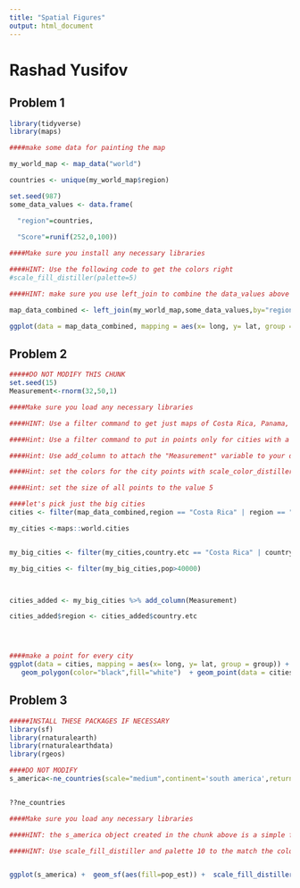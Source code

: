 ---
title: "Spatial Figures"
output: html_document
---
# Rashad Yusifov

## Problem 1


```{r problem_1_data,include=FALSE}

library(tidyverse)
library(maps)

####make some data for painting the map

my_world_map <- map_data("world")

countries <- unique(my_world_map$region)

set.seed(987)
some_data_values <- data.frame(

  "region"=countries,
  
  "Score"=runif(252,0,100))

```

```{r problem_1,echo=FALSE,message=FALSE}

####Make sure you install any necessary libraries

####HINT: Use the following code to get the colors right
#scale_fill_distiller(palette=5)

####HINT: make sure you use left_join to combine the data_values above to the world map data in my_world_map

map_data_combined <- left_join(my_world_map,some_data_values,by="region")

ggplot(data = map_data_combined, mapping = aes(x= long, y= lat, group = group, fill = Score))+geom_polygon() + scale_fill_distiller(palette=5)
```

## Problem 2



```{r problem_2_data,include=FALSE}

#####DO NOT MODIFY THIS CHUNK
set.seed(15)
Measurement<-rnorm(32,50,1)

```


```{r solution_p2,echo=FALSE,message=FALSE}

####Make sure you load any necessary libraries

####HINT: Use a filter command to get just maps of Costa Rica, Panama, and Nicaragua

####Hint: Use a filter command to put in points only for cities with a population of greater than 40,000. This should leave you with 32 cities.

####Hint: Use add_column to attach the "Measurement" variable to your data, and set that to the color aesthetic when you draw the points.

####Hint: set the colors for the city points with scale_color_distiller(palette=7)

####Hint: set the size of all points to the value 5

####let's pick just the big cities
cities <- filter(map_data_combined,region == "Costa Rica" | region == "Panama"|region == "Nicaragua")

my_cities <-maps::world.cities


my_big_cities <- filter(my_cities,country.etc == "Costa Rica" | country.etc == "Panama"|country.etc == "Nicaragua")

my_big_cities <- filter(my_big_cities,pop>40000)



cities_added <- my_big_cities %>% add_column(Measurement)

cities_added$region <- cities_added$country.etc




####make a point for every city
ggplot(data = cities, mapping = aes(x= long, y= lat, group = group)) +   
   geom_polygon(color="black",fill="white")  + geom_point(data = cities_added,aes(x=long,y=lat,group=NULL,  color = Measurement), size = 5) + scale_color_distiller(palette=7)

```

## Problem 3



```{r problem_3_data,include=FALSE}

#####INSTALL THESE PACKAGES IF NECESSARY
library(sf)
library(rnaturalearth)
library(rnaturalearthdata)
library(rgeos)

####DO NOT MODIFY
s_america<-ne_countries(scale="medium",continent='south america',returnclass="sf")


??ne_countries
```

```{r problem3,echo=FALSE}

####Make sure you load any necessary libraries

####HINT: the s_america object created in the chunk above is a simple features object with many columns. Identify the correct column based on the solution figure and use it to color in the choropleth.

####HINT: Use scale_fill_distiller and palette 10 to the match the colors.


ggplot(s_america) +  geom_sf(aes(fill=pop_est)) +  scale_fill_distiller(palette=10)

```


